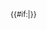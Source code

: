 <small>{{#if:{{{1|}}}|<SPAN STYLE="display:none">{{{1}}}</SPAN>{{flagicon|{{{1}}}}}}}</small><!--

--><noinclude>
{{template doc}}
<!-- Add categories and interwikis to the /doc subpage, not here! -->
</noinclude>